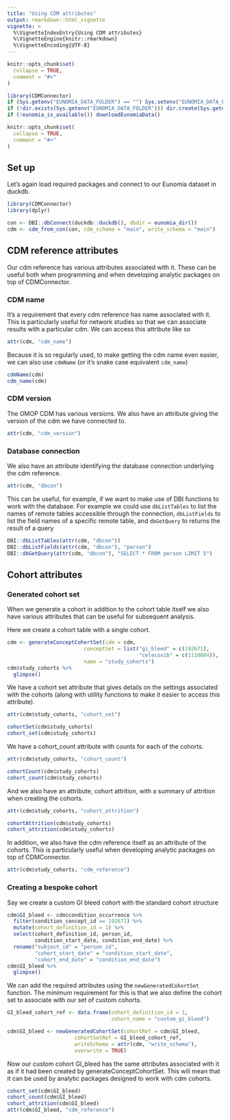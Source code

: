 ```yaml
---
title: "Using CDM attributes"
output: rmarkdown::html_vignette
vignette: >
  %\VignetteIndexEntry{Using CDM attributes}
  %\VignetteEngine{knitr::rmarkdown}
  %\VignetteEncoding{UTF-8}
---
```


```r
knitr::opts_chunk$set(
  collapse = TRUE,
  comment = "#>"
)
```

```r
library(CDMConnector)
if (Sys.getenv("EUNOMIA_DATA_FOLDER") == "") Sys.setenv("EUNOMIA_DATA_FOLDER" = file.path(tempdir(), "eunomia"))
if (!dir.exists(Sys.getenv("EUNOMIA_DATA_FOLDER"))) dir.create(Sys.getenv("EUNOMIA_DATA_FOLDER"))
if (!eunomia_is_available()) downloadEunomiaData()

knitr::opts_chunk$set(
  collapse = TRUE,
  comment = "#>"
)
```

## Set up
Let's again load required packages and connect to our Eunomia dataset in duckdb.

```r
library(CDMConnector)
library(dplyr)

con <- DBI::dbConnect(duckdb::duckdb(), dbdir = eunomia_dir())
cdm <- cdm_from_con(con, cdm_schema = "main", write_schema = "main")
```

## CDM reference attributes

Our cdm reference has various attributes associated with it. These can be useful both when programming and when developing analytic packages on top of CDMConnector.  

### CDM name
It's a requirement that every cdm reference has name associated with it. This is particularly useful for network studies so that we can associate results with a particular cdm. We can access this attribute like so 
```r
attr(cdm, "cdm_name")
```

Because it is so regularly used, to make getting the cdm name even easier, we can also use `cdmName` (or it's snake case equivalent `cdm_name`)
```r
cdmName(cdm)
cdm_name(cdm)
```

### CDM version
The OMOP CDM has various versions. We also have an attribute giving the version of the cdm we have connected to.
```r
attr(cdm, "cdm_version")
```

### Database connection
We also have an attribute identifying the database connection underlying the cdm reference.
```r
attr(cdm, "dbcon")
```

This can be useful, for example, if we want to make use of DBI functions to work with the database. For example we could use `dbListTables` to list the names of remote tables accessible through the connection, `dbListFields` to list the field names of a specific remote table, and `dbGetQuery` to returns the result of a query 
```r
DBI::dbListTables(attr(cdm, "dbcon"))
DBI::dbListFields(attr(cdm, "dbcon"), "person")
DBI::dbGetQuery(attr(cdm, "dbcon"), "SELECT * FROM person LIMIT 5")
```

## Cohort attributes
### Generated cohort set
When we generate a cohort in addition to the cohort table itself we also have various attributes that can be useful for subsequent analysis.

Here we create a cohort table with a single cohort.
```r
cdm <- generateConceptCohortSet(cdm = cdm, 
                         conceptSet = list("gi_bleed" = c(192671),
                                           "celecoxib" = c(1118084)), 
                         name = "study_cohorts")
cdm$study_cohorts %>% 
  glimpse()
```

We have a cohort set attribute that gives details on the settings associated with the cohorts (along with utility functions to make it easier to access this attribute).
```r
attr(cdm$study_cohorts, "cohort_set")
```

```r
cohortSet(cdm$study_cohorts)
cohort_set(cdm$study_cohorts) 
```

We have a cohort_count attribute with counts for each of the cohorts.
```r
attr(cdm$study_cohorts, "cohort_count")
```

```r
cohortCount(cdm$study_cohorts)
cohort_count(cdm$study_cohorts)
```

And we also have an attribute, cohort attrition, with a summary of attrition when creating the cohorts.

```r
attr(cdm$study_cohorts, "cohort_attrition")
```

```r
cohortAttrition(cdm$study_cohorts)
cohort_attrition(cdm$study_cohorts)
```

In addition, we also have the cdm reference itself as an attribute of the cohorts. This is particularly useful when developing analytic packages on top of CDMConnector.
```r
attr(cdm$study_cohorts, "cdm_reference")
```

### Creating a bespoke cohort
Say we create a custom GI bleed cohort with the standard cohort structure
```r
cdm$GI_bleed <- cdm$condition_occurrence %>% 
  filter(condition_concept_id == 192671) %>% 
  mutate(cohort_definition_id = 1) %>% 
  select(cohort_definition_id, person_id,
         condition_start_date, condition_end_date) %>% 
  rename("subject_id" = "person_id", 
         "cohort_start_date" = "condition_start_date", 
         "cohort_end_date" = "condition_end_date")
cdm$GI_bleed %>% 
  glimpse()
```

We can add the required attributes using the `newGeneratedCohortSet` function. The minimum requirement for this is that we also define the cohort set to associate with our set of custom cohorts.

```r
GI_bleed_cohort_ref <- data.frame(cohort_definition_id = 1,
                                  cohort_name = "custom_gi_bleed")

cdm$GI_bleed <- newGeneratedCohortSet(cohortRef = cdm$GI_bleed, 
                      cohortSetRef = GI_bleed_cohort_ref, 
                      writeSchema = attr(cdm, "write_schema"), 
                      overwrite = TRUE)
```

Now our custom cohort GI_bleed has the same attributes associated with it as if it had been created by generateConceptCohortSet. This will mean that it can be used by analytic packages designed to work with cdm cohorts.

```r
cohort_set(cdm$GI_bleed)
cohort_count(cdm$GI_bleed)
cohort_attrition(cdm$GI_bleed)
attr(cdm$GI_bleed, "cdm_reference")
```
